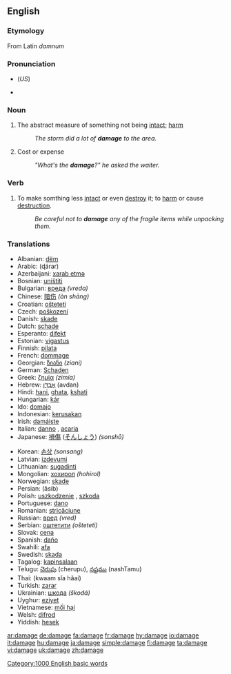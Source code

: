 ==English==

===Etymology===
From Latin ''damnum''

===Pronunciation===
*{{IPA|/ˈdæmədʒ/}} (''US'')
*{{audio|en-us-damage.ogg|Audio (US)}}

===Noun===
{{en-noun}}

# The abstract measure of something not being [[intact]]; [[harm]]
#:''The storm did a lot of '''damage''' to the area.''
# Cost or expense
#:''"What's the '''damage'''?" he asked the waiter.''

===Verb===
{{en-verb|damag|ing}}

# To make somthing less [[intact]] or even [[destroy]] it; to [[harm]] or cause [[destruction]].
#:''Be careful not to '''damage''' any of the fragile items while unpacking them.''

===Translations===
{{top}}
*Albanian: [[dëm]]
*Arabic: {{ARchar|[[ضرر]]}} (ɖárar)
*Azerbaijani: [[xarab etmə]]
*Bosnian: [[uništiti]]
*Bulgarian: [[вреда]] ''(vreda)''
*Chinese: [[暗伤]] ''(àn shāng)''
*Croatian: [[ošteteti]]
*Czech: [[poškození]]
*Danish: [[skade]] {{c}}
*Dutch: [[schade]] {{f}}
*Esperanto: [[difekt]]
*Estonian: [[vigastus]]
*Finnish: [[pilata]]
*French: [[dommage]] {{m}}
*Georgian: [[ზიანი]] ''(ziani)''
*German: [[Schaden]]
*Greek: [[ζημία]] ''(zimía)''
*Hebrew: [[אבדן|אָבְדָן]] (avdan)
*Hindi: [[hani]], [[ghata]], [[kshati]]
*Hungarian: [[kár]]
*Ido: [[domajo]]
*Indonesian: [[kerusakan]]
*Irish: [[damáiste]]
*Italian: [[danno]] {{m}}, [[acaria]] {{f}}
*Japanese: [[損傷]] ([[そんしょう]]) ''(sonshō)''
{{mid}}
*Korean: [[손상]] ''(sonsang)''
*Latvian: [[izdevumi]]
*Lithuanian: [[sugadinti]]
*Mongolian: [[хохирол]] ''(hohirol)''
*Norwegian: [[skade]]
*Persian: {{FAchar|[[آسیب]]}} (âsib)
*Polish: [[uszkodzenie]] {{n}}, [[szkoda]] {{f}}
*Portuguese: [[dano]]
*Romanian: [[stricăciune]]
*Russian: [[вред]] ''(vred)'' {{m}}
*Serbian: [[оштетити]] ''(ošteteti)''
*Slovak: [[cena]]
*Spanish: [[daño]]
*Swahili: [[afa]]
*Swedish: [[skada]]
*Tagalog: [[kapinsalaan]]
*Telugu: [[చెరుపు]] (cherupu),  [[నష్టము]] (nashTamu)
*Thai: {{THchar|[[ความเสียหาย]]}} (kwaam sĭa hăai)
*Turkish: [[zarar]]
*Ukrainian: [[шкода]] ''(škodá)''
*Uyghur: [[eziyet]]
*Vietnamese: [[mối hại]]
*Welsh: [[difrod]]
*Yiddish: [[hesek]]
{{bottom}}

[[Category:1000 English basic words]]

[[ar:damage]]
[[de:damage]]
[[fa:damage]]
[[fr:damage]]
[[hy:damage]]
[[io:damage]]
[[it:damage]]
[[hu:damage]]
[[ja:damage]]
[[simple:damage]]
[[fi:damage]]
[[ta:damage]]
[[vi:damage]]
[[uk:damage]]
[[zh:damage]]